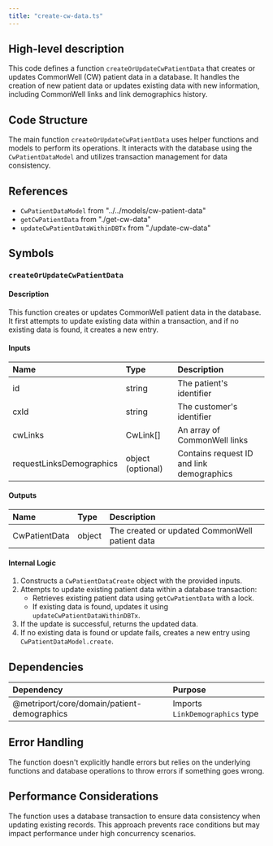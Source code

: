```yaml
---
title: "create-cw-data.ts"
---
```


## High-level description
This code defines a function `createOrUpdateCwPatientData` that creates or updates CommonWell (CW) patient data in a database. It handles the creation of new patient data or updates existing data with new information, including CommonWell links and link demographics history.

## Code Structure
The main function `createOrUpdateCwPatientData` uses helper functions and models to perform its operations. It interacts with the database using the `CwPatientDataModel` and utilizes transaction management for data consistency.

## References
- `CwPatientDataModel` from "../../models/cw-patient-data"
- `getCwPatientData` from "./get-cw-data"
- `updateCwPatientDataWithinDBTx` from "./update-cw-data"

## Symbols

### `createOrUpdateCwPatientData`
#### Description
This function creates or updates CommonWell patient data in the database. It first attempts to update existing data within a transaction, and if no existing data is found, it creates a new entry.

#### Inputs
| Name | Type | Description |
|:-----|:-----|:------------|
| id | string | The patient's identifier |
| cxId | string | The customer's identifier |
| cwLinks | CwLink[] | An array of CommonWell links |
| requestLinksDemographics | object (optional) | Contains request ID and link demographics |

#### Outputs
| Name | Type | Description |
|:-----|:-----|:------------|
| CwPatientData | object | The created or updated CommonWell patient data |

#### Internal Logic
1. Constructs a `CwPatientDataCreate` object with the provided inputs.
2. Attempts to update existing patient data within a database transaction:
   - Retrieves existing patient data using `getCwPatientData` with a lock.
   - If existing data is found, updates it using `updateCwPatientDataWithinDBTx`.
3. If the update is successful, returns the updated data.
4. If no existing data is found or update fails, creates a new entry using `CwPatientDataModel.create`.

## Dependencies
| Dependency | Purpose |
|:-----------|:--------|
| @metriport/core/domain/patient-demographics | Imports `LinkDemographics` type |

## Error Handling
The function doesn't explicitly handle errors but relies on the underlying functions and database operations to throw errors if something goes wrong.

## Performance Considerations
The function uses a database transaction to ensure data consistency when updating existing records. This approach prevents race conditions but may impact performance under high concurrency scenarios.